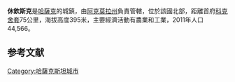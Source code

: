 '''休欽斯克'''是[[哈薩克|哈薩克]]的城鎮，由[[阿克莫拉州|阿克莫拉州]]負責管轄，位於該國北部，距離首府[[科克舍套|科克舍套]]75公里，海拔高度395米，主要經濟活動有農業和工業，2011年人口44,566。
==参考文献==
{{reflist}}
{{阿克莫拉州}}
{{Kazakhstan-geo-stub}}

{{DEFAULTSORT: Shchuchinsk}}
[[Category:哈薩克斯坦城市|Category:哈薩克斯坦城市]]